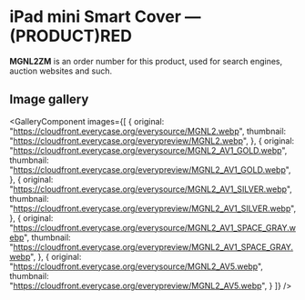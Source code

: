 
# iPad mini Smart Cover — (PRODUCT)RED

<Callout type='info' emoji='👉🏻'>**MGNL2ZM** is an order number for this product, used for search engines, auction websites and such.</Callout>

## Image gallery

<GalleryComponent
    images={[
      {
        original: "https://cloudfront.everycase.org/everysource/MGNL2.webp",
        thumbnail: "https://cloudfront.everycase.org/everypreview/MGNL2.webp",
      },
      {
        original: "https://cloudfront.everycase.org/everysource/MGNL2_AV1_GOLD.webp",
        thumbnail: "https://cloudfront.everycase.org/everypreview/MGNL2_AV1_GOLD.webp",
      },
      {
        original: "https://cloudfront.everycase.org/everysource/MGNL2_AV1_SILVER.webp",
        thumbnail: "https://cloudfront.everycase.org/everypreview/MGNL2_AV1_SILVER.webp",
      },
      {
        original: "https://cloudfront.everycase.org/everysource/MGNL2_AV1_SPACE_GRAY.webp",
        thumbnail: "https://cloudfront.everycase.org/everypreview/MGNL2_AV1_SPACE_GRAY.webp",
      },
      {
        original: "https://cloudfront.everycase.org/everysource/MGNL2_AV5.webp",
        thumbnail: "https://cloudfront.everycase.org/everypreview/MGNL2_AV5.webp",
      }
    ]}
  />
